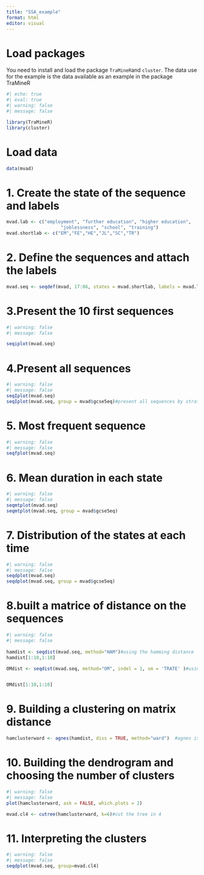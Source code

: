 ```yaml
---
title: "SSA_example"
format: html
editor: visual
---
```


# Load packages

You need to install and load the package `TraMineR`and `cluster`. The data use for the example is the data available as an example in the package TraMineR

```r

#| echo: true
#| eval: true
#| warning: false
#| message: false

library(TraMineR)
library(cluster)

```

# Load data

```r

data(mvad)

```

# 1. Create the state of the sequence and labels

```r
mvad.lab <- c("employment", "further education", "higher education",
                    "joblessness", "school", "training")
mvad.shortlab <- c("EM","FE","HE","JL","SC","TR")

```

# 2. Define the sequences and attach the labels

```r
mvad.seq <- seqdef(mvad, 17:86, states = mvad.shortlab, labels = mvad.lab, xtstep = 6)#the sequences are from column 17 to 86. 

```

# 3.Present the 10 first sequences

```r
#| warning: false
#| message: false

seqiplot(mvad.seq)
```

# 4.Present all sequences

```r

#| warning: false
#| message: false
seqIplot(mvad.seq)
seqIplot(mvad.seq, group = mvad$gcse5eq)#present all sequences by stratified by another variable 

```

# 5. Most frequent sequence

```r
#| warning: false
#| message: false
seqfplot(mvad.seq)

```

# 6. Mean duration in each state

```r
#| warning: false
#| message: false
seqmtplot(mvad.seq)
seqmtplot(mvad.seq, group = mvad$gcse5eq)

```

# 7. Distribution of the states at each time

```r
#| warning: false
#| message: false
seqdplot(mvad.seq)
seqdplot(mvad.seq, group = mvad$gcse5eq)

```

# 8.built a matrice of distance on the sequences

```r
#| warning: false
#| message: false
 
hamdist <- seqdist(mvad.seq, method="HAM")#using the hamming distance
hamdist[1:10,1:10]

OMdist <- seqdist(mvad.seq, method="OM", indel = 1, sm = 'TRATE' )#using the OM distance


OMdist[1:10,1:10]


```

# 9. Building a clustering on matrix distance

```r
hamclusterward <- agnes(hamdist, diss = TRUE, method="ward")  #agnes is a function running an agglomerative hierarchical clustering of the dataset.The ward criteria is selected.

```

# 10. Building the dendrogram and choosing the number of clusters

```r

#| warning: false
#| message: false
plot(hamclusterward, ask = FALSE, which.plots = 2)

mvad.cl4 <- cutree(hamclusterward, k=6)#cut the tree in 4
```

# 11. Interpreting the clusters

```r

#| warning: false
#| message: false
seqdplot(mvad.seq, group=mvad.cl4)

```
